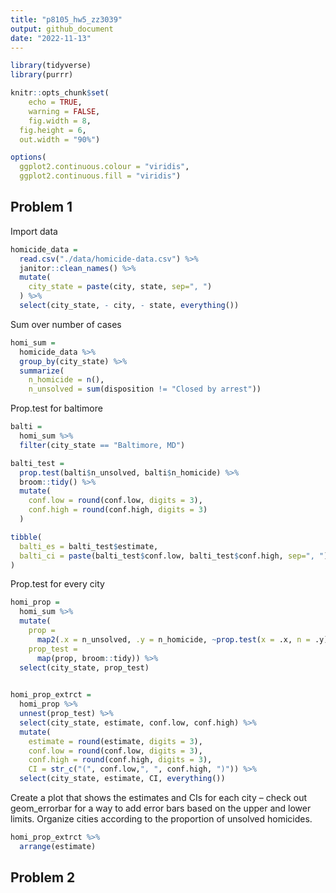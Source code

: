 ```yaml
---
title: "p8105_hw5_zz3039"
output: github_document
date: "2022-11-13"
---
```


```r
library(tidyverse)
library(purrr)

knitr::opts_chunk$set(
	echo = TRUE,
	warning = FALSE,
	fig.width = 8, 
  fig.height = 6,
  out.width = "90%")

options(
  ggplot2.continuous.colour = "viridis",
  ggplot2.continuous.fill = "viridis")
```


## Problem 1

Import data
```r
homicide_data = 
  read.csv("./data/homicide-data.csv") %>% 
  janitor::clean_names() %>% 
  mutate(
    city_state = paste(city, state, sep=", ")
  ) %>% 
  select(city_state, - city, - state, everything())
```

Sum over number of cases
```r
homi_sum = 
  homicide_data %>% 
  group_by(city_state) %>% 
  summarize(
    n_homicide = n(),
    n_unsolved = sum(disposition != "Closed by arrest"))
```

Prop.test for baltimore
```r
balti = 
  homi_sum %>% 
  filter(city_state == "Baltimore, MD")

balti_test = 
  prop.test(balti$n_unsolved, balti$n_homicide) %>% 
  broom::tidy() %>% 
  mutate(
    conf.low = round(conf.low, digits = 3),
    conf.high = round(conf.high, digits = 3)
  )

tibble(
  balti_es = balti_test$estimate,
  balti_ci = paste(balti_test$conf.low, balti_test$conf.high, sep=", ")
)
```

Prop.test for every city
```r
homi_prop = 
  homi_sum %>% 
  mutate(
    prop = 
      map2(.x = n_unsolved, .y = n_homicide, ~prop.test(x = .x, n = .y)),
    prop_test =
      map(prop, broom::tidy)) %>% 
  select(city_state, prop_test)
  

homi_prop_extrct = 
  homi_prop %>% 
  unnest(prop_test) %>%
  select(city_state, estimate, conf.low, conf.high) %>% 
  mutate(
    estimate = round(estimate, digits = 3),
    conf.low = round(conf.low, digits = 3),
    conf.high = round(conf.high, digits = 3),
    CI = str_c("(", conf.low,", ", conf.high, ")")) %>% 
  select(city_state, estimate, CI, everything())
```

Create a plot that shows the estimates and CIs for each city – check out geom_errorbar for a way to add error bars based on the upper and lower limits. Organize cities according to the proportion of unsolved homicides.
```r
homi_prop_extrct %>% 
  arrange(estimate) 
```



## Problem 2


